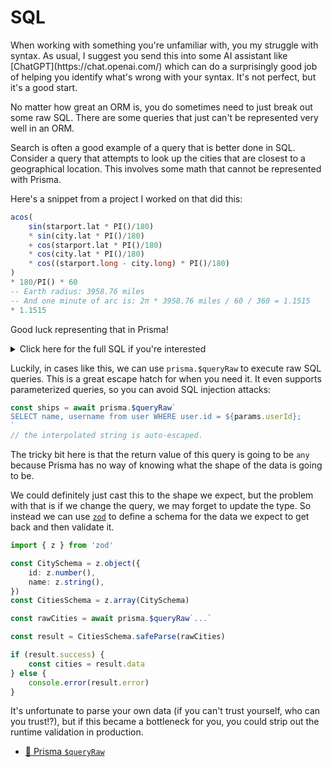 # SQL

<callout-success>
	When working with something you're unfamiliar with, you my struggle with
	syntax. As usual, I suggest you send this into some AI assistant like
	[ChatGPT](https://chat.openai.com/) which can do a surprisingly good job of
	helping you identify what's wrong with your syntax. It's not perfect, but it's
	a good start.
</callout-success>

No matter how great an ORM is, you do sometimes need to just break out some raw
SQL. There are some queries that just can't be represented very well in an ORM.

Search is often a good example of a query that is better done in SQL. Consider
a query that attempts to look up the cities that are closest to a geographical
location. This involves some math that cannot be represented with Prisma.

Here's a snippet from a project I worked on that did this:

```sql
acos(
	sin(starport.lat * PI()/180)
	* sin(city.lat * PI()/180)
	+ cos(starport.lat * PI()/180)
	* cos(city.lat * PI()/180)
	* cos((starport.long - city.long) * PI()/180)
)
* 180/PI() * 60
-- Earth radius: 3958.76 miles
-- And one minute of arc is: 2π * 3958.76 miles / 60 / 360 = 1.1515
* 1.1515
```

Good luck representing that in Prisma!

<details>

<summary>Click here for the full SQL if you're interested</summary>

```sql
SELECT
	ship.id,
	ship.modelId,
	ship.hostId,
	ship.starportId,
	model.brandId,
	ship.imageId,
	ship.name,
	ship.dailyCharge,
	ship.capacity,
	(
		SELECT
			avgRating
		FROM
			(
				SELECT
					hostReview.userId,
					AVG(hostReview.rating) AS avgRating
				FROM
					Host host
					INNER JOIN HostReview hostReview ON hostReview.subjectId = host.userId
				GROUP BY
					host.userId
			) AS hostRatings
		WHERE
			hostRatings.userId = ship.hostId
	) as hostAvgRating,
	(
		SELECT
			avgRating
		FROM
			(
				SELECT
					ship.id,
					AVG(shipReview.rating) AS avgRating
				FROM
					Ship ship
					INNER JOIN ShipReview shipReview ON shipReview.subjectId = ship.id
				GROUP BY
					ship.id
			) AS shipRatings
		WHERE
			shipRatings.id = ship.id
	) as shipAvgRating
FROM
	Ship ship
	INNER JOIN ShipModel model ON model.id = ship.modelId
	INNER JOIN (
		SELECT
			starport.id,
			acos(
				sin(starport.lat * PI()/180)
				* sin(city.lat * PI()/180)
				+ cos(starport.lat * PI()/180)
				* cos(city.lat * PI()/180)
				* cos((starport.long - city.long) * PI()/180)
			)
			* 180/PI() * 60
			-- Earth radius: 3958.76 miles
			-- And one minute of arc is: 2π * 3958.76 miles / 60 / 360 = 1.1515
			* 1.1515
		FROM
			starport
			JOIN city ON city.id IN ("some_id","some_other_id")
		ORDER BY
			distance ASC
		LIMIT
			1
	) AS closestStarport ON closestStarport.id = ship.starportId
WHERE
	closestStarport.id = ship.starportId
LIMIT
	50;
```

</details>

Luckily, in cases like this, we can use `prisma.$queryRaw` to execute raw SQL
queries. This is a great escape hatch for when you need it. It even supports
parameterized queries, so you can avoid SQL injection attacks:

```ts
const ships = await prisma.$queryRaw`
SELECT name, username from user WHERE user.id = ${params.userId};
`
// the interpolated string is auto-escaped.
```

The tricky bit here is that the return value of this query is going to be `any`
because Prisma has no way of knowing what the shape of the data is going to be.

We could definitely just cast this to the shape we expect, but the problem with
that is if we change the query, we may forget to update the type. So instead
we can use [`zod`](https://zod.dev) to define a schema for the data we expect to get back and then
validate it.

```ts
import { z } from 'zod'

const CitySchema = z.object({
	id: z.number(),
	name: z.string(),
})
const CitiesSchema = z.array(CitySchema)

const rawCities = await prisma.$queryRaw`...`

const result = CitiesSchema.safeParse(rawCities)

if (result.success) {
	const cities = result.data
} else {
	console.error(result.error)
}
```

It's unfortunate to parse your own data (if you can't trust yourself, who can
you trust!?), but if this became a bottleneck for you, you could strip out the
runtime validation in production.

- [📜 Prisma `$queryRaw`](https://www.prisma.io/docs/concepts/components/prisma-client/raw-database-access#queryraw)
